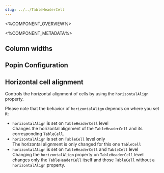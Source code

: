 ```yaml
---
slug: ../../TableHeaderCell
---
```



<%COMPONENT_OVERVIEW%>

<%COMPONENT_METADATA%>

## Column widths

<ColumnWidths />

## Popin Configuration

<Popin />

## Horizontal cell alignment

Controls the horizontal alignment of cells by using the `horizontalAlign` property.

Please note that the behavior of `horizontalAlign` depends on where you set it:
- `horizontalAlign` is set on `TableHeaderCell` level<br />
Changes the horizontal alignment of the `TableHeaderCell` and its corresponding `TableCell`.
- `horizontalAlign` is set on `TableCell` level only<br />
The horizontal alignment is only changed for this one `TableCell`
- `horizontalAlign` is set on `TableHeaderCell` and `TableCell` level<br />
Changing the `horizontalAlign` property on `TableHeaderCell` level changes only the `TableHeaderCell` itself and those `TableCell` without a `horizontalAlign` property.

<HAlign />